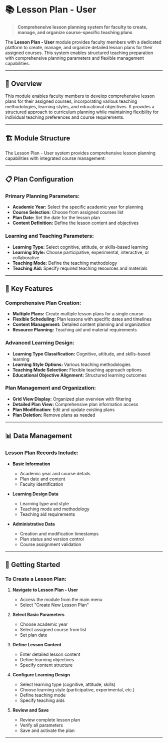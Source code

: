# 📚 Lesson Plan - User

> **Comprehensive lesson planning system for faculty to create, manage, and organize course-specific teaching plans**

The **Lesson Plan - User** module provides faculty members with a dedicated platform to create, manage, and organize detailed lesson plans for their assigned courses. This system enables structured teaching preparation with comprehensive planning parameters and flexible management capabilities.

---

## 🎯 Overview

This module enables faculty members to develop comprehensive lesson plans for their assigned courses, incorporating various teaching methodologies, learning styles, and educational objectives. It provides a structured approach to curriculum planning while maintaining flexibility for individual teaching preferences and course requirements.

---

## 🏗️ Module Structure

The Lesson Plan - User system provides comprehensive lesson planning capabilities with integrated course management:

---

## 📋 Plan Configuration

### **Primary Planning Parameters:**
- **Academic Year:** Select the specific academic year for planning
- **Course Selection:** Choose from assigned courses list
- **Plan Date:** Set the date for the lesson plan
- **Content Definition:** Define the lesson content and objectives

### **Learning and Teaching Parameters:**
- **Learning Type:** Select cognitive, attitude, or skills-based learning
- **Learning Style:** Choose participative, experimental, interactive, or collaborative
- **Teaching Mode:** Define the teaching methodology
- **Teaching Aid:** Specify required teaching resources and materials

---

## 🎯 Key Features

### **Comprehensive Plan Creation:**
- **Multiple Plans:** Create multiple lesson plans for a single course
- **Flexible Scheduling:** Plan lessons with specific dates and timelines
- **Content Management:** Detailed content planning and organization
- **Resource Planning:** Teaching aid and material requirements

### **Advanced Learning Design:**
- **Learning Type Classification:** Cognitive, attitude, and skills-based learning
- **Learning Style Options:** Various teaching methodologies
- **Teaching Mode Selection:** Flexible teaching approach options
- **Educational Objective Alignment:** Structured learning outcomes

### **Plan Management and Organization:**
- **Grid View Display:** Organized plan overview with filtering
- **Detailed Plan View:** Comprehensive plan information access
- **Plan Modification:** Edit and update existing plans
- **Plan Deletion:** Remove plans as needed

---

## 📊 Data Management

### **Lesson Plan Records Include:**
- **Basic Information**
  - Academic year and course details
  - Plan date and content
  - Faculty identification

- **Learning Design Data**
  - Learning type and style
  - Teaching mode and methodology
  - Teaching aid requirements

- **Administrative Data**
  - Creation and modification timestamps
  - Plan status and version control
  - Course assignment validation

---

## 🚀 Getting Started

### **To Create a Lesson Plan:**

1. **Navigate to Lesson Plan - User**
   - Access the module from the main menu
   - Select "Create New Lesson Plan"

2. **Select Basic Parameters**
   - Choose academic year
   - Select assigned course from list
   - Set plan date

3. **Define Lesson Content**
   - Enter detailed lesson content
   - Define learning objectives
   - Specify content structure

4. **Configure Learning Design**
   - Select learning type (cognitive, attitude, skills)
   - Choose learning style (participative, experimental, etc.)
   - Define teaching mode
   - Specify teaching aids

5. **Review and Save**
   - Review complete lesson plan
   - Verify all parameters
   - Save and activate the plan

---
